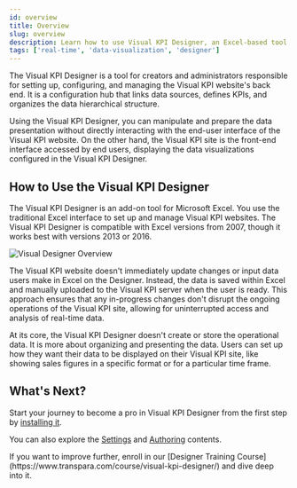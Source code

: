 ```yaml
---
id: overview
title: Overview
slug: overview
description: Learn how to use Visual KPI Designer, an Excel-based tool for configuring and managing the back end of the Visual KPI website. Define KPIs, link data sources, and organize data for real-time visualization.
tags: ['real-time', 'data-visualization', 'designer']
---
```


<head>
  <title>Overview</title>
  <meta name="keywords" content="KPI Configuration, Data Visualization, Excel Add-on, Website Management, Real-Time Analytics, Data Presentation, Administration Tools"/>
</head>

The Visual KPI Designer is a tool for creators and administrators responsible for setting up, configuring, and managing the Visual KPI website's back end. It is a configuration hub that links data sources, defines KPIs, and organizes the data hierarchical structure.

Using the Visual KPI Designer, you can manipulate and prepare the data presentation without directly interacting with the end-user interface of the Visual KPI website. On the other hand, the Visual KPI site is the front-end interface accessed by end users, displaying the data visualizations configured in the Visual KPI Designer.

## How to Use the Visual KPI Designer

The Visual KPI Designer is an add-on tool for Microsoft Excel. You use the traditional Excel interface to set up and manage Visual KPI websites. The Visual KPI Designer is compatible with Excel versions from 2007, though it works best with versions 2013 or 2016.

<Image
  src="media/designer/overview/designer-overview.png"
  alt="Visual Designer Overview"
/>

The Visual KPI website doesn't immediately update changes or input data users make in Excel on the Designer. Instead, the data is saved within Excel and manually uploaded to the Visual KPI server when the user is ready. This approach ensures that any in-progress changes don't disrupt the ongoing operations of the Visual KPI site, allowing for uninterrupted access and analysis of real-time data.

At its core, the Visual KPI Designer doesn't create or store the operational data. It is more about organizing and presenting the data. Users can set up how they want their data to be displayed on their Visual KPI site, like showing sales figures in a specific format or for a particular time frame.

## What's Next?

Start your journey to become a pro in Visual KPI Designer from the first step by [installing it](/visual-kpi-designer/installation-and-setup/overview).

You can also explore the [Settings](/visual-kpi-designer/settings/overview) and [Authoring](/visual-kpi-designer/authoring/overview) contents.

<Callout type="training" title="Let's get it started">
If you want to improve further, enroll in our [Designer Training Course](https://www.transpara.com/course/visual-kpi-designer/) and dive deep into it.
</Callout>
